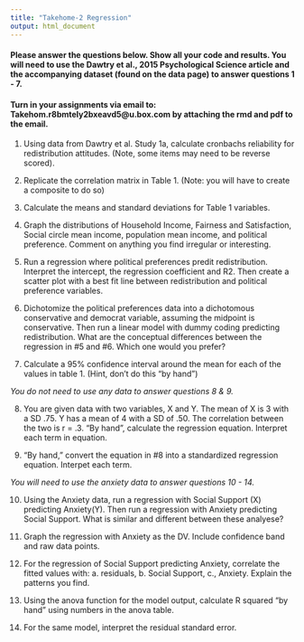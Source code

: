 ```yaml
---
title: "Takehome-2 Regression"
output: html_document
---
```


#### Please answer the questions below. Show all your code and results. You will need to use the Dawtry et al., 2015 Psychological Science article and the accompanying dataset (found on the data page) to answer questions 1 - 7. 

#### Turn in your assignments via email to: Takehom.r8bmtely2bxeavd5@u.box.com by attaching the rmd and pdf to the email.

1. Using data from Dawtry et al. Study 1a, calculate cronbachs reliability for redistribution attitudes. (Note, some items may need to be reverse scored).  

2. Replicate the correlation matrix in Table 1. (Note: you will have to create a composite to do so)   

3. Calculate the means and standard deviations for Table 1 variables. 

4. Graph the distributions of Household Income, Fairness and Satisfaction, Social circle mean income, population mean income, and political preference. Comment on anything you find irregular or interesting.  

5. Run a regression where political preferences predit redistribution. Interpret the intercept, the regression coefficient and R2. Then create a scatter plot with a best fit line between redistribution and political preference variables. 

6. Dichotomize the political preferences data into a dichotomous conservative and democrat variable, assuming the midpoint is conservative. Then run a linear model with dummy coding predicting redistribution. What are the conceptual differences between the regression in #5 and #6. Which one would you prefer?  

7. Calculate a 95% confidence interval around the mean for each of the values in table 1. (Hint, don't do this "by hand")

*You do not need to use any data to answer questions 8 & 9.*

8. You are given data with two variables, X and Y. The mean of X is 3 with a SD .75. Y has a mean of 4 with a SD of .50. The correlation between the two is r = .3. "By hand", calculate the regression equation. Interpret each term in equation. 

9. "By hand," convert the equation in #8 into a standardized regression equation. Interpet each term. 

*You will need to use the anxiety data to answer questions 10 - 14.*

10. Using the Anxiety data, run a regression with Social Support (X) predicting Anxiety(Y). Then run a regression with Anxiety predicting Social Support. What is similar and different between these analyese? 

11. Graph the regression with Anxiety as the DV. Include confidence band and raw data points.  

12. For the regression of Social Support predicting Anxiety, correlate the fitted values with: a. residuals, b. Social Support, c., Anxiety. Explain the patterns you find.   

13. Using the anova function for the model output, calculate R squared "by hand" using numbers in the anova table.  

14. For the same model, interpret the residual standard error. 



